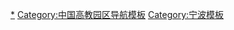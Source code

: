{{Navbox
|name   = 宁波高教园区
|title  = [[宁波高教园区]]
|bodyclass = hlist

|group1 = 北区
|list1  = 
*[[宁波大学]]
*[[浙江大学软件学院]]（宁波分院）
*[[宁波工程学院]]
*[[浙江纺织服装职业技术学院]]

|group2 = 南区
|list2  = 
*[[宁波诺丁汉大学]]
*[[浙江万里学院]]
*[[浙大宁波理工学院]]
*[[浙江医药高等专科学校]]
*[[宁波城市职业技术学院]]
*[[宁波卫生职业技术学院]]
*[[宁波开放大学]]

}}<noinclude>

[[Category:浙江高等院校|*]]
[[Category:中国高教园区导航模板]]
[[Category:宁波模板]]
</noinclude>